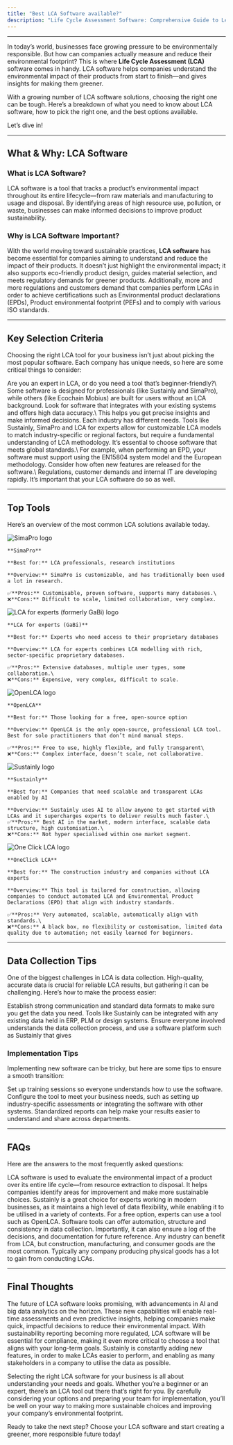 ```yaml
---
title: "Best LCA Software available?"
description: "Life Cycle Assessment Software: Comprehensive Guide to Leading Tools"
---
```

---
In today’s world, businesses face growing pressure to be environmentally responsible. But how can companies actually measure and reduce their environmental footprint? This is where **Life Cycle Assessment (LCA)** software comes in handy. LCA software helps companies understand the environmental impact of their products from start to finish—and gives insights for making them greener.

With a growing number of LCA software solutions, choosing the right one can be tough. Here’s a breakdown of what you need to know about LCA software, how to pick the right one, and the best options available.

Let’s dive in!

---

## What & Why: LCA Software

### **What is LCA Software?**

LCA software is a tool that tracks a product’s environmental impact throughout its entire lifecycle—from raw materials and manufacturing to usage and disposal. By identifying areas of high resource use, pollution, or waste, businesses can make informed decisions to improve product sustainability.

### **Why is LCA Software Important?**

With the world moving toward sustainable practices, **LCA software** has become essential for companies aiming to understand and reduce the impact of their products. It doesn’t just highlight the environmental impact; it also supports eco-friendly product design, guides material selection, and meets regulatory demands for greener products. Additionally, more and more regulations and customers demand that companies perform LCAs in order to achieve certifications such as Environmental product declarations (EPDs), Product environmental footprint (PEFs) and to comply with various ISO standards.

---

## Key Selection Criteria

Choosing the right LCA tool for your business isn’t just about picking the most popular software. Each company has unique needs, so here are some critical things to consider:

<AccordionGroup>
  <Accordion title="User-Friendliness">
    Are you an expert in LCA, or do you need a tool that’s beginner-friendly?\
     Some software is designed for professionals (like Sustainly and SimaPro), while others (like Ecochain Mobius) are built for users without an LCA background.
  </Accordion>
  <Accordion title="Data Accuracy and Integration">
    Look for software that integrates with your existing systems and offers high data accuracy.\
     This helps you get precise insights and make informed decisions.
  </Accordion>
  <Accordion title="Customization and Flexibility">
    Each industry has different needs. Tools like Sustainly, SimaPro and LCA for experts allow for customizable LCA models to match industry-specific or regional factors, but require a fundamental understanding of LCA methodology.
  </Accordion>
  <Accordion title="Compatibility with Standards and Regulations">
    It’s essential to choose software that meets global standards.\
     For example, when performing an EPD, your software must support using the EN15804 system model and the European methodology.
  </Accordion>
  <Accordion title="Future Development">
    Consider how often new features are released for the software.\
     Regulations, customer demands and internal IT are developing rapidly. It’s important that your LCA software do so as well.
  </Accordion>
</AccordionGroup>

---

## Top Tools

Here’s an overview of the most common LCA solutions available today.

<Columns cols={2}>
  <Card>
    <img
      src="/images/logo-simapro.png"
      alt="SimaPro logo"
      title="SimaPro"
      className="mx-auto"
      style={{ width:"100px",height:"auto",marginBottom:"12px" }}
    />

    **SimaPro**

    **Best for:** LCA professionals, research institutions

    **Overview:** SimaPro is customizable, and has traditionally been used a lot in research.

    ✅**Pros:** Customisable, proven software, supports many databases.\
    ❌**Cons:** Difficult to scale, limited collaboration, very complex.
  </Card>
  <Card>
    <img
      src="/images/logo-sphera.png"
      alt="LCA for experts (formerly GaBi) logo"
      title="LCA for experts (formerly GaBi)"
      className="mx-auto"
      style={{ width:"100px",height:"auto",marginBottom:"12px" }}
    />

    **LCA for experts (GaBi)**

    **Best for:** Experts who need access to their proprietary databases

    **Overview:** LCA for experts combines LCA modelling with rich, sector-specific proprietary databases.

    ✅**Pros:** Extensive databases, multiple user types, some collaboration.\
    ❌**Cons:** Expensive, very complex, difficult to scale.
  </Card>
  <Card>
    <img
      src="/images/logo-openlca.png"
      alt="OpenLCA logo"
      title="OpenLCA"
      className="mx-auto"
      style={{ width:"100px",height:"auto",marginBottom:"12px" }}
    />

    **OpenLCA**

    **Best for:** Those looking for a free, open-source option

    **Overview:** OpenLCA is the only open-source, professional LCA tool. Best for solo practitioners that don’t mind manual steps.

    ✅**Pros:** Free to use, highly flexible, and fully transparent\
    ❌**Cons:** Complex interface, doesn’t scale, not collaborative.
  </Card>
  <Card>
    <img
      src="/images/logo-sustainly.png"
      alt="Sustainly logo"
      title="Sustainly"
      className="mx-auto"
      style={{ width:"100px",height:"auto",marginBottom:"12px" }}
    />

    **Sustainly**

    **Best for:** Companies that need scalable and transparent LCAs enabled by AI

    **Overview:** Sustainly uses AI to allow anyone to get started with LCAs and it supercharges experts to deliver results much faster.\
    ✅**Pros:** Best AI in the market, modern interface, scalable data structure, high customisation.\
    ❌**Cons:** Not hyper specialised within one market segment.
  </Card>
  <Card>
    <img
      src="/images/logo-oneclicklca.png"
      alt="One Click LCA logo"
      title="One Click LCA"
      className="mx-auto"
      style={{ width:"100px",height:"auto",marginBottom:"12px" }}
    />

    **OneClick LCA**

    **Best for:** The construction industry and companies without LCA experts

    **Overview:** This tool is tailored for construction, allowing companies to conduct automated LCA and Environmental Product Declarations (EPD) that align with industry standards.

    ✅**Pros:** Very automated, scalable, automatically align with standards.\
    ❌**Cons:** A black box, no flexibility or customisation, limited data quality due to automation; not easily learned for beginners.
  </Card>
</Columns>

---

## Data Collection Tips

One of the biggest challenges in LCA is data collection. High-quality, accurate data is crucial for reliable LCA results, but gathering it can be challenging. Here’s how to make the process easier:

<Steps>
  <Step title="Collaborate with Suppliers">
    Establish strong communication and standard data formats to make sure you get the data you need.
  </Step>
  <Step title="Use LCA Software with Templates and API integrations">
    Tools like Sustainly can be integrated with any existing data held in ERP, PLM or design systems.
  </Step>
  <Step title="Onboard Your Team">
    Ensure everyone involved understands the data collection process, and use a software platform such as Sustainly that gives
  </Step>
</Steps>

### Implementation Tips

Implementing new software can be tricky, but here are some tips to ensure a smooth transition:

<Steps>
  <Step title="Prepare Your Team">
    Set up training sessions so everyone understands how to use the software.
  </Step>
  <Step title="Customize the Software">
    Configure the tool to meet your business needs, such as setting up industry-specific assessments or integrating the software with other systems.
  </Step>
  <Step title="Set Up Standard Reporting Procedures">
    Standardized reports can help make your results easier to understand and share across departments.
  </Step>
</Steps>

---

## FAQs

Here are the answers to the most frequently asked questions:

<Columns cols={2}>
  <Card title="What is LCA software used for?">
    LCA software is used to evaluate the environmental impact of a product over its entire life cycle—from resource extraction to disposal. It helps companies identify areas for improvement and make more sustainable choices.
  </Card>
  <Card title="Which LCA software is best for experts?">
    Sustainly is a great choice for experts working in modern businesses, as it maintains a high level of data flexibility, while enabling it to be utilised in a variety of contexts. For a free option, experts can use a tool such as OpenLCA.
  </Card>
  <Card title="How does LCA software help with data collection?">
    Software tools can offer automation, structure and consistency in data collection. Importantly, it can also ensure a log of the decisions, and documentation for future reference.
  </Card>
  <Card title="What industries benefit the most from using LCA software?">
    Any industry can benefit from LCA, but construction, manufacturing, and consumer goods are the most common. Typically any company producing physical goods has a lot to gain from conducting LCAs.
  </Card>
</Columns>

---

## Final Thoughts

The future of LCA software looks promising, with advancements in AI and big data analytics on the horizon. These new capabilities will enable real-time assessments and even predictive insights, helping companies make quick, impactful decisions to reduce their environmental impact. With sustainability reporting becoming more regulated, LCA software will be essential for compliance, making it even more critical to choose a tool that aligns with your long-term goals. Sustainly is constantly adding new features, in order to make LCAs easier to perform, and enabling as many stakeholders in a company to utilise the data as possible.

Selecting the right LCA software for your business is all about understanding your needs and goals. Whether you’re a beginner or an expert, there’s an LCA tool out there that’s right for you. By carefully considering your options and preparing your team for implementation, you’ll be well on your way to making more sustainable choices and improving your company’s environmental footprint.

Ready to take the next step? Choose your LCA software and start creating a greener, more responsible future today!